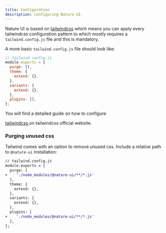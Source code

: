 ```yaml
---
title: Configuration
description: Configuring Nature UI.
---
```


Nature UI is based on <a target='_blank' href='https://tailwindcss.com'>
tailwindcss</a> which means you can apply every tailwindcss configuration
pattern to which mostly requires a `tailwind.config.js` file and this is
mandatory.

A more basic `tailwind.config.js` file should look like:

```js
// tailwind.config.js
module.exports = {
  purge: [],
  theme: {
    extend: {},
  },
  variants: {
    extend: {},
  },
  plugins: [],
};
```

You will find a detailed guide on how to configure

<a target='_blank' href='https://tailwindcss.com/docs/configuration'>
  tailwindcss
</a> on tailwindcss official website.

### Purging unused css

Tailwind comes with an option to remove unused css. Include a relative path to
`@nature-ui` installation:

```diff
// tailwind.config.js
module.exports = {
  purge: [
+    './node_modules/@nature-ui/**/*.js'
  ],
  theme: {
    extend: {},
  },
  variants: {
    extend: {},
  },
  plugins: [
+    './node_modules/@nature-ui/**/*.js'
  ],
};
```
